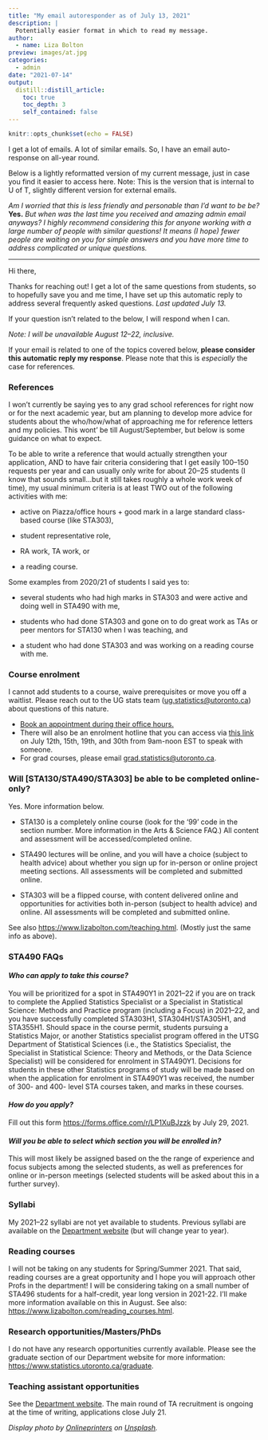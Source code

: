 ```yaml
---
title: "My email autoresponder as of July 13, 2021"
description: |
  Potentially easier format in which to read my message. 
author:
  - name: Liza Bolton
preview: images/at.jpg
categories: 
  - admin
date: "2021-07-14"
output:
  distill::distill_article:
    toc: true
    toc_depth: 3
    self_contained: false
---
```


```r
knitr::opts_chunk$set(echo = FALSE)
```

I get a lot of emails. A lot of similar emails. So, I have an email auto-response on all-year round.

Below is a lightly reformatted version of my current message, just in case you find it easier to access here. Note: This is the version that is internal to U of T, slightly different version for external emails.

_Am I worried that this is less friendly and personable than I'd want to be be?_ __Yes.__  _But when was the last time you received and amazing admin email anyways? I highly recommend considering this for anyone working with a large number of people with similar questions! It means (I hope) fewer people are waiting on you for simple answers and you have more time to address complicated or unique questions._

------------------------------------------------------------------------

Hi there,

Thanks for reaching out! I get a lot of the same questions from students, so to hopefully save you and me time, I have set up this automatic reply to address several frequently asked questions. *Last updated July 13.*

If your question isn't related to the below, I will respond when I can.

*Note: I will be unavailable August 12--22, inclusive.*

If your email is related to one of the topics covered below, **please consider this automatic reply my response**. Please note that this is *especially* the case for references.

### References

I won't currently be saying yes to any grad school references for right now or for the next academic year, but am planning to develop more advice for students about the who/how/what of approaching me for reference letters and my policies. This wont' be till August/September, but below is some guidance on what to expect.

To be able to write a reference that would actually strengthen your application, AND to have fair criteria considering that I get easily 100--150 requests per year and can usually only write for about 20--25 students (I know that sounds small...but it still takes roughly a whole work week of time), my usual minimum criteria is at least TWO out of the following activities with me:

-   active on Piazza/office hours + good mark in a large standard class-based course (like STA303),

-   student representative role,

-   RA work, TA work, or

-   a reading course.

Some examples from 2020/21 of students I said yes to:

-   several students who had high marks in STA303 and were active and doing well in STA490 with me,

-   students who had done STA303 and gone on to do great work as TAs or peer mentors for STA130 when I was teaching, and

-   a student who had done STA303 and was working on a reading course with me.

### Course enrolment

I cannot add students to a course, waive prerequisites or move you off a waitlist. Please reach out to the UG stats team ([ug.statistics\@utoronto.ca](mailto:ug.statistics@utoronto.ca){.email}) about questions of this nature.

-   [Book an appointment during their office hours.](https://outlook.office365.com/owa/calendar/DepartmentofStatisticalSciencesUndergraduate@utoronto.onmicrosoft.com/bookings/)\
-   There will also be an enrolment hotline that you can access via [this link](https://teams.microsoft.com/l/meetup-join/19%3ameeting_ZDRhYzNmOGItNzhkNS00YjEyLThmODYtOTE4YWJlOGFkMDRk%40thread.v2/0?context=%7b%22Tid%22%3a%2278aac226-2f03-4b4d-9037-b46d56c55210%22%2c%22Oid%22%3a%221fa22aef-3d59-45f9-ac3a-df5e534de807%22%7d) on July 12th, 15th, 19th, and 30th from 9am-noon EST to speak with someone.
-   For grad courses, please email [grad.statistics\@utoronto.ca](mailto:grad.statistics@utoronto.ca){.email}.

### Will [STA130/STA490/STA303] be able to be completed online-only?

Yes. More information below.

-   STA130 is a completely online course (look for the '99' code in the section number. More information in the Arts & Science FAQ.) All content and assessment will be accessed/completed online.

-   STA490 lectures will be online, and you will have a choice (subject to health advice) about whether you sign up for in-person or online project meeting sections. All assessments will be completed and submitted online.

-   STA303 will be a flipped course, with content delivered online and opportunities for activities both in-person (subject to health advice) and online. All assessments will be completed and submitted online.

See also <https://www.lizabolton.com/teaching.html>. (Mostly just the same info as above).

### STA490 FAQs

#### *Who can apply to take this course?*

You will be prioritized for a spot in STA490Y1 in 2021--22 if you are on track to complete the Applied Statistics Specialist or a Specialist in Statistical Science: Methods and Practice program (including a Focus) in 2021--22, and you have successfully completed STA303H1, STA304H1/STA305H1, and STA355H1. Should space in the course permit, students pursuing a Statistics Major, or another Statistics specialist program offered in the UTSG Department of Statistical Sciences (i.e., the Statistics Specialist, the Specialist in Statistical Science: Theory and Methods, or the Data Science Specialist) will be considered for enrolment in STA490Y1. Decisions for students in these other Statistics programs of study will be made based on when the application for enrolment in STA490Y1 was received, the number of 300- and 400- level STA courses taken, and marks in these courses.

#### *How do you apply?*

Fill out this form <https://forms.office.com/r/LP1XuBJzzk> by July 29, 2021.

#### *Will you be able to select which section you will be enrolled in?*

This will most likely be assigned based on the the range of experience and focus subjects among the selected students, as well as preferences for online or in-person meetings (selected students will be asked about this in a further survey).

### Syllabi

My 2021--22 syllabi are not yet available to students. Previous syllabi are available on the [Department website](https://www.statistics.utoronto.ca/resources/past-courses-outlines) (but will change year to year).

### Reading courses

I will not be taking on any students for Spring/Summer 2021. That said, reading courses are a great opportunity and I hope you will approach other Profs in the department! I will be considering taking on a small number of STA496 students for a half-credit, year long version in 2021-22. I'll make more information available on this in August. See also: <https://www.lizabolton.com/reading_courses.html>.

### Research opportunities/Masters/PhDs

I do not have any research opportunities currently available. Please see the graduate section of our Department website for more information: <https://www.statistics.utoronto.ca/graduate>.

### Teaching assistant opportunities

See the [Department website](https://www.statistics.utoronto.ca/employment-opportunities/cupe-positions-unit-1). The main round of TA recruitment is ongoing at the time of writing, applications close July 21.

*Display photo by [Onlineprinters](https://unsplash.com/@onlineprinters?utm_source=unsplash&utm_medium=referral&utm_content=creditCopyText) on [Unsplash](https://unsplash.com/s/photos/email?utm_source=unsplash&utm_medium=referral&utm_content=creditCopyText).*
